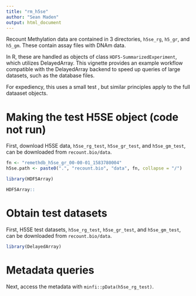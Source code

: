 ```yaml
---
title: "rm_h5se"
author: "Sean Maden"
output: html_document
---
```


Recount Methylation data are contained in 3 directories, `h5se_rg`, `h5_gr`, and `h5_gm`. These contain assay files with DNAm data.

In R, these are handled as objects of class `HDF5-SummarizedExperiment`, which utilizes DelayedArray. This vignette provides an example workflow compatible with the DelayedArray backend to speed up queries of large datasets, such as the  database files. 

For expediency, this uses a small test , but similar principles apply to the full dataaset objects.

# Making the test H5SE object (code not run)
First, download H5SE data, `h5se_rg_test`, `h5se_gr_test`, and `h5se_gm_test`, can be downloaded from `recount.bio/data`. 

```r
fn <- "remethdb_h5se_gr_00-00-01_1583780004"
h5se.path <- paste0(".", "recount.bio", "data", fn, collapse = "/")

library(HDF5Array)

HDF5Array::
```


# Obtain test datasets

First, H5SE test datasets, `h5se_rg_test`, `h5se_gr_test`, and `h5se_gm_test`, can be downloaded from `recount.bio/data`. 

```r
library(DelayedArray)


```


# Metadata queries

Next, access the metadata with `minfi::pData(h5se_rg_test)`.

# 





